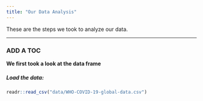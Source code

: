 ```yaml
---
title: "Our Data Analysis"
---
```


These are the steps we took to analyze our data.  



----

### ADD A TOC
**We first took a look at the data frame**

##### Load the data:
```r
readr::read_csv("data/WHO-COVID-19-global-data.csv")
```

